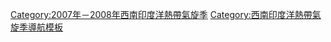 {{Southwest_Indian_Ocean_cyclone_season_bar_start
|year=2007－2008
}}
{{Hurricane_season_bar_button
|buttonspacing=0.25em
|intensity={{Storm_colour|storm}}
|stormname=01S
|strength=Tropical Cyclone (by JTWC)
|linkname=2007年－2008年西南印度洋熱帶氣旋季#熱帶氣旋
|storminitial=Un*
}}
{{Hurricane_season_bar_button
|buttonspacing=0.25em
|intensity={{Storm_colour|swiodisturbance}}
|stormname=01R
|strength=Tropical Disturbance
|linkname=2007年－2008年西南印度洋熱帶氣旋季#熱帶擾動01R
|storminitial=01R
}}
{{Hurricane_season_bar_button
|buttonspacing=0.25em
|intensity={{Storm_colour|STS}}
|stormname=Lee-Ariel
|strength=Severe Tropical Storm
|linkname=2007年－2008年西南印度洋熱帶氣旋季#強烈熱帶風暴Lee-Ariel
|storminitial=A
}}
{{Hurricane_season_bar_button
|buttonspacing=0.25em
|intensity={{Storm_colour|STS}}
|stormname=Bongwe
|strength=Severe Tropical Storm
|linkname=2007年－2008年西南印度洋熱帶氣旋季#強烈熱帶風暴Bongwe
|storminitial=B
}}
{{Hurricane_season_bar_button
|buttonspacing=0.25em
|intensity={{Storm_colour|storm}}
|stormname=Celina
|strength=Moderate Tropical Storm
|linkname=2007年－2008年西南印度洋熱帶氣旋季#中級熱帶風暴Celina
|storminitial=C
}}
{{Hurricane_season_bar_button
|buttonspacing=0.25em
|intensity={{Storm_colour|storm}}
|stormname=Dama
|strength=Moderate Tropical Storm
|linkname=2007年－2008年西南印度洋熱帶氣旋季#中級熱帶風暴Dama
|storminitial=D
}}
{{Hurricane_season_bar_button
|buttonspacing=0.25em
|intensity={{Storm_colour|storm}}
|stormname=Elnus
|strength=Moderate Tropical Storm
|linkname=2007年－2008年西南印度洋熱帶氣旋季#中級熱帶風暴Elnus
|storminitial=E
}}
{{Hurricane_season_bar_button
|buttonspacing=0.25em
|intensity={{Storm_colour|swiodisturbance}}
|stormname=07R
|strength=Tropical Disturbance
|linkname=2007年－2008年西南印度洋熱帶氣旋季#熱帶擾動07R
|storminitial=07R
}}
</tr>
<tr><td><!--pixel-wide gap--></td></tr>
<tr>
{{Hurricane_season_bar_button
|buttonspacing=0.25em
|intensity={{Storm_colour|cat1}}
|stormname=Fame
|strength=Tropical Cyclone
|linkname=2007年－2008年西南印度洋熱帶氣旋季#熱帶氣旋Fame
|storminitial=F
}}
{{Hurricane_season_bar_button
|buttonspacing=0.25em
|intensity={{Storm_colour|cat1}}
|stormname=Gula
|strength=Tropical Cyclone
|linkname=2007年－2008年西南印度洋熱帶氣旋季#熱帶氣旋Gula
|storminitial=G
}}
{{Hurricane_season_bar_button
|buttonspacing=0.25em
|intensity={{Storm_colour|cat3}}
|stormname=Hondo
|strength=Intense Tropical Cyclone
|linkname=2007年－2008年西南印度洋熱帶氣旋季#強烈熱帶氣旋Hondo
|storminitial=H
}}
{{Hurricane_season_bar_button
|buttonspacing=0.25em
|intensity={{Storm_colour|cat3}}
|stormname=Ivan
|strength=Intense Tropical Cyclone
|linkname=2007年－2008年西南印度洋熱帶氣旋季#強烈熱帶氣旋Ivan
|storminitial=I
}}
{{Hurricane_season_bar_button
|buttonspacing=0.25em
|intensity={{Storm_colour|cat3}}
|stormname=Jokwe
|strength=Intense Tropical Cyclone
|linkname=2007年－2008年西南印度洋熱帶氣旋季#強烈熱帶氣旋Jokwe
|storminitial=J
}}
{{Hurricane_season_bar_button
|buttonspacing=0.25em
|intensity={{Storm_colour|cat3}}
|stormname=Kamba
|strength=Intense Tropical Cyclone
|linkname=2007年－2008年西南印度洋熱帶氣旋季#強烈熱帶氣旋Kamba
|storminitial=K
}}
{{Hurricane_season_bar_button
|buttonspacing=0.25em
|intensity={{Storm_colour|storm}}
|stormname=Lola
|strength=Moderate Tropical Storm
|linkname=2007年－2008年西南印度洋熱帶氣旋季#中級熱帶風暴Lola
|storminitial=L
}}
{{Southwest Indian Ocean cyclone season bar end}}
<includeonly>[[Category:2007年－2008年西南印度洋熱帶氣旋季]]</includeonly><noinclude>
[[Category:西南印度洋熱帶氣旋季導航模板]]
</noinclude>